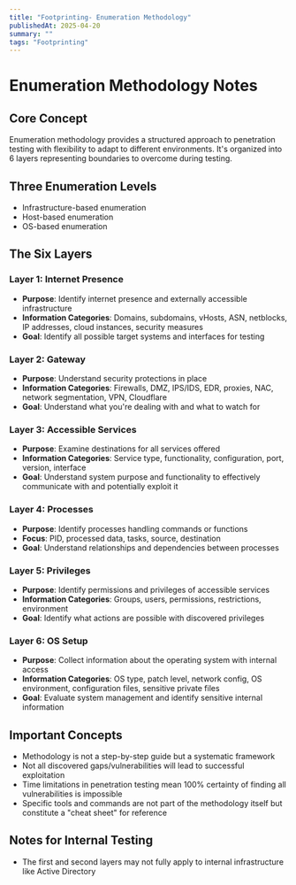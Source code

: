 ```yaml
---
title: "Footprinting- Enumeration Methodology"
publishedAt: 2025-04-20
summary: ""
tags: "Footprinting"
---
```


# Enumeration Methodology Notes

## Core Concept
Enumeration methodology provides a structured approach to penetration testing with flexibility to adapt to different environments. It's organized into 6 layers representing boundaries to overcome during testing.

## Three Enumeration Levels
- Infrastructure-based enumeration
- Host-based enumeration 
- OS-based enumeration

## The Six Layers

### Layer 1: Internet Presence
- **Purpose**: Identify internet presence and externally accessible infrastructure
- **Information Categories**: Domains, subdomains, vHosts, ASN, netblocks, IP addresses, cloud instances, security measures
- **Goal**: Identify all possible target systems and interfaces for testing

### Layer 2: Gateway
- **Purpose**: Understand security protections in place
- **Information Categories**: Firewalls, DMZ, IPS/IDS, EDR, proxies, NAC, network segmentation, VPN, Cloudflare
- **Goal**: Understand what you're dealing with and what to watch for

### Layer 3: Accessible Services
- **Purpose**: Examine destinations for all services offered
- **Information Categories**: Service type, functionality, configuration, port, version, interface
- **Goal**: Understand system purpose and functionality to effectively communicate with and potentially exploit it

### Layer 4: Processes
- **Purpose**: Identify processes handling commands or functions
- **Focus**: PID, processed data, tasks, source, destination
- **Goal**: Understand relationships and dependencies between processes

### Layer 5: Privileges
- **Purpose**: Identify permissions and privileges of accessible services
- **Information Categories**: Groups, users, permissions, restrictions, environment
- **Goal**: Identify what actions are possible with discovered privileges

### Layer 6: OS Setup
- **Purpose**: Collect information about the operating system with internal access
- **Information Categories**: OS type, patch level, network config, OS environment, configuration files, sensitive private files
- **Goal**: Evaluate system management and identify sensitive internal information

## Important Concepts
- Methodology is not a step-by-step guide but a systematic framework
- Not all discovered gaps/vulnerabilities will lead to successful exploitation
- Time limitations in penetration testing mean 100% certainty of finding all vulnerabilities is impossible
- Specific tools and commands are not part of the methodology itself but constitute a "cheat sheet" for reference

## Notes for Internal Testing
- The first and second layers may not fully apply to internal infrastructure like Active Directory